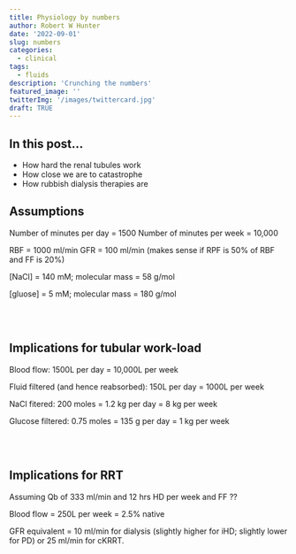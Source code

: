 ```yaml
---
title: Physiology by numbers   
author: Robert W Hunter
date: '2022-09-01'
slug: numbers
categories:
  - clinical
tags:
  - fluids
description: 'Crunching the numbers'
featured_image: ''
twitterImg: '/images/twittercard.jpg'
draft: TRUE
---
```


## In this post...

- How hard the renal tubules work
- How close we are to catastrophe
- How rubbish dialysis therapies are

## Assumptions

Number of minutes per day = 1500
Number of minutes per week = 10,000

RBF = 1000 ml/min
GFR = 100 ml/min (makes sense if RPF is 50% of RBF and FF is 20%)

[NaCl] = 140 mM; molecular mass = 58 g/mol

[gluose] = 5 mM; molecular mass = 180 g/mol

<br>
<br>

## Implications for tubular work-load

Blood flow: 1500L per day = 10,000L per week

Fluid filtered (and hence reabsorbed): 150L per day = 1000L per week

NaCl fitered: 200 moles = 1.2 kg per day = 8 kg per week

Glucose filtered: 0.75 moles = 135 g per day = 1 kg per week

<br>
<br>

## Implications for RRT

Assuming Qb of 333 ml/min and 12 hrs HD per week and FF ??

Blood flow = 250L per week = 2.5% native

GFR equivalent = 10 ml/min for dialysis (slightly higher for iHD; slightly lower for PD) or 25 ml/min for cKRRT.  


